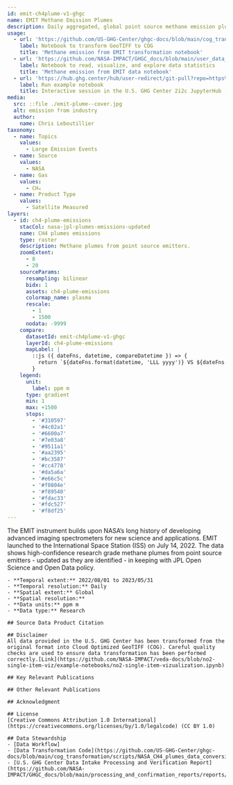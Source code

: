 ```yaml
---
id: emit-ch4plume-v1-ghgc
name: EMIT Methane Emission Plumes
description: Daily aggregated, global point source methane emission plume estimates from the EMIT instrument on the International Space Station (ISS)
usage:
  - url: 'https://github.com/US-GHG-Center/ghgc-docs/blob/main/cog_transformation/scripts/NASA_CH4_plumes_data_conversion.py'
    label: Notebook to transform GeoTIFF to COG
    title: 'Methane emission from EMIT transformation notebook'
  - url: 'https://github.com/NASA-IMPACT/GHGC_docs/blob/main/user_data_notebooks/methane_plumes_emit.ipynb'
    label: Notebook to read, visualize, and explore data statistics
    title: 'Methane emission from EMIT data notebook'
  - url: 'https://hub.ghg.center/hub/user-redirect/git-pull?repo=https%3A%2F%2Fgithub.com%2FUS-GHG-Center%2Fghgc-docs&urlpath=tree%2Fghgc-docs%2Fuser_data_notebooks%2Femit-ch4plume-v1_User_Notebook.ipynb&branch=main'
    label: Run example notebook
    title: Interactive session in the U.S. GHG Center 2i2c JupyterHub (requires account)    
media:
  src: ::file ./emit-plume--cover.jpg
  alt: emission from industry
  author:
    name: Chris Leboutillier
taxonomy:
  - name: Topics
    values:
      - Large Emission Events
  - name: Source
    values:
      - NASA
  - name: Gas
    values:
      - CH₄
  - name: Product Type
    values:
      - Satellite Measured
layers:
  - id: ch4-plume-emissions
    stacCol: nasa-jpl-plumes-emissions-updated
    name: CH4 plumes emissions
    type: raster
    description: Methane plumes from point source emitters.
    zoomExtent:
      - 8
      - 20
    sourceParams:
      resampling: bilinear
      bidx: 1
      assets: ch4-plume-emissions
      colormap_name: plasma
      rescale:
        - 1
        - 1500
      nodata: -9999
    compare:
      datasetId: emit-ch4plume-v1-ghgc
      layerId: ch4-plume-emissions
      mapLabel: |
        ::js ({ dateFns, datetime, compareDatetime }) => {
          return `${dateFns.format(datetime, 'LLL yyyy')} VS ${dateFns.format(compareDatetime, 'LLL yyyy')}`;
        }
    legend:
      unit: 
        label: ppm m
      type: gradient
      min: 1
      max: +1500
      stops:
        - '#310597'
        - '#4c02a1'
        - '#6600a7'
        - '#7e03a8'
        - '#9511a1'
        - '#aa2395'
        - '#bc3587'
        - '#cc4778'
        - '#da5a6a'
        - '#e66c5c'
        - '#f0804e'
        - '#f89540'
        - '#fdac33'
        - '#fdc527'
        - '#f8df25'
---
```


<Block>
  <Prose>
    The EMIT instrument builds upon NASA’s long history of developing advanced imaging spectrometers for new science and applications. EMIT launched to the International Space Station (ISS) on July 14, 2022.
    The data shows high-confidence research grade methane plumes from point source emitters - updated as they are identified - in keeping with JPL Open Science and Open Data policy.

    - **Temporal extent:** 2022/08/01 to 2023/05/31  
    - **Temporal resolution:** Daily    
    - **Spatial extent:** Global    
    - **Spatial resolution:**    
    - **Data units:** ppm m   
    - **Data type:** Research

    ## Source Data Product Citation

    ## Disclaimer
    All data provided in the U.S. GHG Center has been transformed from the original format into Cloud Optimized GeoTIFF (COG). Careful quality checks are used to ensure data transformation has been performed correctly.[Link](https://github.com/NASA-IMPACT/veda-docs/blob/no2-single-item-viz/example-notebooks/no2-single-item-vizualization.ipynb)
   
    ## Key Relevant Publications

    ## Other Relevant Publications 

    ## Acknowledgment       
      
    ## License
    [Creative Commons Attribution 1.0 International](https://creativecommons.org/licenses/by/1.0/legalcode) (CC BY 1.0) 
   
    ## Data Stewardship
    - [Data Workflow]
    - [Data Transformation Code](https://github.com/US-GHG-Center/ghgc-docs/blob/main/cog_transformation/scripts/NASA_CH4_plumes_data_conversion.py)
    - [U.S. GHG Center Data Intake Processing and Verification Report](https://github.com/NASA-IMPACT/GHGC_docs/blob/main/processing_and_confirmation_reports/reports/ODIAC_Processing%20and%20Confirmation%20Report%20.pdf)

  </Prose>
</Block>
